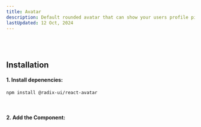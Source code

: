```yaml
---
title: Avatar
description: Default rounded avatar that can show your users profile picture. ✨
lastUpdated: 12 Oct, 2024
---
```


<ComponentShowcase name="avatar-style-circle" />
<br />
<br />

## Installation

#### 1. Install depenencies:

`npm install @radix-ui/react-avatar`

<br />

#### 2. Add the Component:
